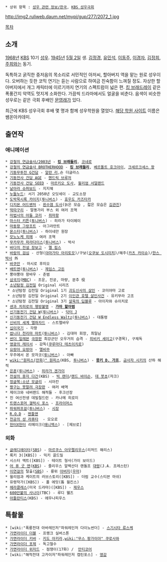 * 상위 항목 : [[성우 관련 정보/한국]], [[KBS 성우극회]]

http://img2.ruliweb.daum.net/mypi/gup/277/2072_1.jpg

[[목차]]

== 소개 ==
[[1968년]] [[한국방송공사|KBS]] 10기 [[성우]]. [[1945년]] [[5월 2일]] 생. [[김정경]], [[유민석]], [[이동주]], [[이경자]], [[김정희]], [[주희]]와는 동기.

독특하고 굵직한 중저음의 목소리로 서민적인 아저씨, 할아버지 역을 맡는 원로 성우이다. 오버하는 듯한 코믹 연기는 듣는 사람으로 하여금 친숙함이 느껴질 정도. 자상한 할아버지에서 개그 캐릭터에 이르기까지 연기의 스펙트럼이 넓은 편. [[킹 브래드레이]] 같은 폭풍간지 악역도 멋지게 소화한다. 가끔씩 드라마에서도 얼굴을 비춘다. 음색이 비슷한 성우로는 같은 극회 후배인 [[문영래]]가 있다.

최근에 KBS 성우극회 후배 몇 명과 함께 성우학원을 열었다. [http://www.onyoungsam.co.kr/main.asp 해당 학원 사이트] 이름은 쌤온아카데미.

== 출연작 ==
=== 애니메이션 ===
 * [[강철의 연금술사/2003년]] - '''[[킹 브래드레이|킹 브래들리]]''', [[코네로]]
 * [[강철의 연금술사 BROTHERHOOD]] - '''[[킹 브래드레이|킹 브래들리]]''', [[베르톨트 호크아이]], [[크세르크세스 왕]]
 * [[기동무투전 G건담]] - [[알란 리]],숀 더글라스 
 * [[기동전사 건담 AGE]] - [[헨드릭 브루저]]
 * [[기동전사 건담 SEED]] - [[마르키오 도사]], [[윌리엄 서덜랜드]]
 * [[날아라 슈퍼보드]] - 지지웩
 * [[누들누드]]: 서기 2050년 오딧세이 - 교도소장
 * [[도박묵시록 카이지]]([[투니버스]]) - [[효우도 카즈타카]]
 * [[디지몬 어드벤처]] - [[흰수염 도사]](늙은 모습 , 젋은 모습은 [[김관진]])
 * [[딱따구리]] - 말똥가리 부스 외 여러 조역
 * [[마법사의 아들 코리]] - [[쥐마왕]]
 * [[마스터 키튼]]([[투니버스]]) - 히라가 타이헤이
 * [[마동왕 그랑조트]] - 아그라만트
 * [[몬스터(만화)|몬스터]]([[투니버스]]) - 하이네만 원장
 * [[모노노케 히메]] - 여러 조역
 * [[무카무카 파라다이스]]([[투니버스]]) - 박사
 * [[바다의 전설 장보고]] - [[멜 핍스]]
 * [[바람의 검심]] - 산형([[야마가타 아리토모]])/구보([[오쿠보 도시미치]])/해주([[카츠 카이슈]])/[[한스 박사]] 外
 * [[바쿠만]] - 마시로 후미오
 * [[배트맨]]([[투니버스]]) - [[제임스 고든]]
 * 뿡야뿡야 왕바우 - 춘범
 * [[카츠마타 토모하루 삼국지|삼국지]]([[문화방송|MBC]]) - 조운, 진궁, 마량, 문추 役
 * [[소년탐정 김전일]] Original 시리즈
  * 소년탐정 김전일 Original 1기 [[괴도신사의 살인]] - 코미야마 고로
  * 소년탐정 김전일 Original 2기 [[이진칸 호텔 살인사건|이인관 호텔 살인사건]] - 유키무라 고조
  * 소년탐정 김전일 Original 3기 [[살육의 딥블루]] - 아이자와 슈이치로
 * [[센과 치히로의 행방불명]] - '''[[가마 할아범]]'''
 * [[신기동전기 건담 W]]([[투니버스]]) - [[닥터 J]]
 * [[신기동전기 건담 W Endless Waltz]]([[투니버스]]) - 대통령
 * [[신비의 세계 엘하자드]] - 스트렐바우
 * [[십이국기]] - 각왕
 * [[쌉니다 천리마 마트]]([[투니버스]]) - 김대마 회장, 최일남
 * [[썬더 일레븐]] [[극장판]] 최강군단 오우거의 습격 - [[히비키 세이고]](구경목), 구제독
 * [[영광의 레이서]] - 감독([[쿠루마다 테츠이치로]])
 * [[요랑아 요랑아]] - [[엘비쑤]]
 * 우주에서 온 모자코([[투니버스]]) - 아빠
 * [[wiki:"원피스(만화)" 원피스]](KBS, [[투니버스]]) - '''[[몽키 D. 가프]]''', [[금사자 시키]]의 산하 해적
 * [[은혼]]([[투니버스]]) - [[히라가 겐가이]]
 * [[전설의 용자 다간]](KBS) - [[빅 랜더]]/[[랜드 바이슨]], [[데 붓쵸]](자크)
 * [[정글북:소년 모글리]] - 시아칸
 * [[짱구는 못말려 극장판]] - 여러 배역
 * 제이크와 네버랜드 해적들 - 후크선장
 * 진 여신전생 데빌칠드런 - 카나메 히로미
 * [[트랜스포머 갤럭시 포스]] - [[프라이머스]]
 * [[파워퍼프걸]]([[투니버스]]) - [[시장(파워퍼프걸)|시장]]
 * [[R.O.D]] - [[젠틀맨]]
 * [[천공의 성 라퓨타]]  - 모오로
 * [[헌터X헌터]] 리메이크([[애니맥스]]) - [제브로]

=== 외화 ===
 * [[글래디에이터]]([[SBS]]) - [[마르쿠스 아우렐리우스]](리처드 해리스)
 * 록키 3([KBS]) - 믹키 골드밀
 * 시스터 액트([KBS]) - 테이트 형사(가이 보이드)
 * [[어 퓨 굿 맨]]([[KBS]]) - 줄리우스 알렉산더 랜돌프 [[대령]](J.A. 프레스턴)
 * [[이연걸]]의 탈출([[SBS]]) - 룡위 [[아버지]]([[우마]])
 * 윌리엄과 케이트의 러브스토리([KBS]) - 더럼 교수(스티븐 마쉬)
 * 유령작가([KBS]) - 폴 에밋(톰 윌킨스)
 * [[헤라클레스]](미국 드라마)([KBS]) - [[제우스]]
 * [[600만불의 사나이]](TBC) - 루디 웰즈
 * [[아틀란티스]](KBS) - 에우나피우스
== 특촬물 ==
 * [wiki:"폭룡전대 아바레인저"파워레인저 다이노썬더] - [[스기시타 류스케]]
 * [[가면라이더 더블]] - 프랭크 실버스톤
 * [[가면라이더 키바]] - [[키도 아키라]],[[wiki:"무스 팡가이아" 쿠로사와]]
 * [[가면라이더 포제]] - 독고철수
 * [[가면라이더 위저드]] - 점쟁이(17화) /  [[만티코어(가면라이더 위자드)|만티코어]]
 * [wiki:"해적전대 고카이저"파워레인저 캡틴포스] - [[탄바 토시조|영감]]

